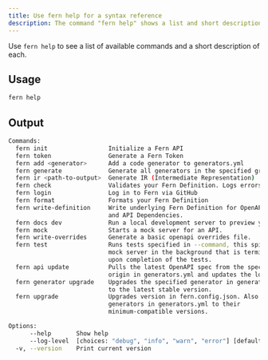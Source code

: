```yaml
---
title: Use fern help for a syntax reference
description: The command "fern help" shows a list and short description of available commands.
---
```


Use `fern help` to see a list of available commands and a short description of each.

## Usage

```bash
fern help
```

## Output

```bash
Commands:
  fern init                 Initialize a Fern API
  fern token                Generate a Fern Token
  fern add <generator>      Add a code generator to generators.yml
  fern generate             Generate all generators in the specified group
  fern ir <path-to-output>  Generate IR (Intermediate Representation)
  fern check                Validates your Fern Definition. Logs errors.
  fern login                Log in to Fern via GitHub
  fern format               Formats your Fern Definition
  fern write-definition     Write underlying Fern Definition for OpenAPI specs
                            and API Dependencies.
  fern docs dev             Run a local development server to preview your docs
  fern mock                 Starts a mock server for an API.
  fern write-overrides      Generate a basic openapi overrides file.
  fern test                 Runs tests specified in --command, this spins up a
                            mock server in the background that is terminated
                            upon completion of the tests.
  fern api update           Pulls the latest OpenAPI spec from the specified
                            origin in generators.yml and updates the local spec.
  fern generator upgrade    Upgrades the specified generator in generators.yml
                            to the latest stable version.
  fern upgrade              Upgrades version in fern.config.json. Also upgrades
                            generators in generators.yml to their
                            minimum-compatible versions.

Options:
      --help       Show help                                           [boolean]
      --log-level  [choices: "debug", "info", "warn", "error"] [default: "info"]
  -v, --version    Print current version
```